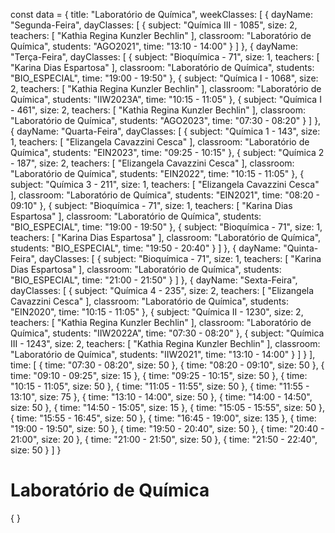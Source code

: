 const data = {
  title: "Laboratório de Química",
  weekClasses: [
    {
      dayName: "Segunda-Feira",
      dayClasses: [
        {
          subject: "Química III - 1085",
          size: 2,
          teachers: [
            "Kathia Regina Kunzler Bechlin"
          ],
          classroom: "Laboratório de Química",
          students: "AGO2021",
          time: "13:10 - 14:00"
        }
      ]
    },
    {
      dayName: "Terça-Feira",
      dayClasses: [
        {
          subject: "Bioquímica - 71",
          size: 1,
          teachers: [
            "Karina Dias Espartosa"
          ],
          classroom: "Laboratório de Química",
          students: "BIO_ESPECIAL",
          time: "19:00 - 19:50"
        },
        {
          subject: "Química I - 1068",
          size: 2,
          teachers: [
            "Kathia Regina Kunzler Bechlin"
          ],
          classroom: "Laboratório de Química",
          students: "IIW2023A",
          time: "10:15 - 11:05"
        },
        {
          subject: "Química I - 461",
          size: 2,
          teachers: [
            "Kathia Regina Kunzler Bechlin"
          ],
          classroom: "Laboratório de Química",
          students: "AGO2023",
          time: "07:30 - 08:20"
        }
      ]
    },
    {
      dayName: "Quarta-Feira",
      dayClasses: [
        {
          subject: "Química 1 - 143",
          size: 1,
          teachers: [
            "Elizangela Cavazzini Cesca"
          ],
          classroom: "Laboratório de Química",
          students: "EIN2023",
          time: "09:25 - 10:15"
        },
        {
          subject: "Química 2 - 187",
          size: 2,
          teachers: [
            "Elizangela Cavazzini Cesca"
          ],
          classroom: "Laboratório de Química",
          students: "EIN2022",
          time: "10:15 - 11:05"
        },
        {
          subject: "Química 3 - 211",
          size: 1,
          teachers: [
            "Elizangela Cavazzini Cesca"
          ],
          classroom: "Laboratório de Química",
          students: "EIN2021",
          time: "08:20 - 09:10"
        },
        {
          subject: "Bioquímica - 71",
          size: 1,
          teachers: [
            "Karina Dias Espartosa"
          ],
          classroom: "Laboratório de Química",
          students: "BIO_ESPECIAL",
          time: "19:00 - 19:50"
        },
        {
          subject: "Bioquímica - 71",
          size: 1,
          teachers: [
            "Karina Dias Espartosa"
          ],
          classroom: "Laboratório de Química",
          students: "BIO_ESPECIAL",
          time: "19:50 - 20:40"
        }
      ]
    },
    {
      dayName: "Quinta-Feira",
      dayClasses: [
        {
          subject: "Bioquímica - 71",
          size: 1,
          teachers: [
            "Karina Dias Espartosa"
          ],
          classroom: "Laboratório de Química",
          students: "BIO_ESPECIAL",
          time: "21:00 - 21:50"
        }
      ]
    },
    {
      dayName: "Sexta-Feira",
      dayClasses: [
        {
          subject: "Química 4 - 235",
          size: 2,
          teachers: [
            "Elizangela Cavazzini Cesca"
          ],
          classroom: "Laboratório de Química",
          students: "EIN2020",
          time: "10:15 - 11:05"
        },
        {
          subject: "Química II - 1230",
          size: 2,
          teachers: [
            "Kathia Regina Kunzler Bechlin"
          ],
          classroom: "Laboratório de Química",
          students: "IIW2022A",
          time: "07:30 - 08:20"
        },
        {
          subject: "Química III - 1243",
          size: 2,
          teachers: [
            "Kathia Regina Kunzler Bechlin"
          ],
          classroom: "Laboratório de Química",
          students: "IIW2021",
          time: "13:10 - 14:00"
        }
      ]
    }
  ],
  time: [
    {
      time: "07:30 - 08:20",
      size: 50
    },
    {
      time: "08:20 - 09:10",
      size: 50
    },
    {
      time: "09:10 - 09:25",
      size: 15
    },
    {
      time: "09:25 - 10:15",
      size: 50
    },
    {
      time: "10:15 - 11:05",
      size: 50
    },
    {
      time: "11:05 - 11:55",
      size: 50
    },
    {
      time: "11:55 - 13:10",
      size: 75
    },
    {
      time: "13:10 - 14:00",
      size: 50
    },
    {
      time: "14:00 - 14:50",
      size: 50
    },
    {
      time: "14:50 - 15:05",
      size: 15
    },
    {
      time: "15:05 - 15:55",
      size: 50
    },
    {
      time: "15:55 - 16:45",
      size: 50
    },
    {
      time: "16:45 - 19:00",
      size: 135
    },
    {
      time: "19:00 - 19:50",
      size: 50
    },
    {
      time: "19:50 - 20:40",
      size: 50
    },
    {
      time: "20:40 - 21:00",
      size: 20
    },
    {
      time: "21:00 - 21:50",
      size: 50
    },
    {
      time: "21:50 - 22:40",
      size: 50
    }
  ]
}

# Laboratório de Química

<div>
    {
        <Grid
            title={data.title} 
            weekClasses={data.weekClasses} 
            time={data.time}
        />
    }
</div>